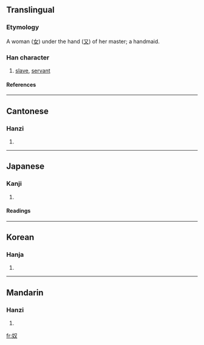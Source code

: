==Translingual==
===Etymology===
A woman ([[女]]) under the hand ([[又]]) of her master; a handmaid.
===Han character===
{{Han char|rn=38|rad=女|as=02|sn=5|four=4744<sub>0</sub>|canj=女水 (VE)}}
# [[slave]], [[servant]]
====References====
{{Han ref|kx=0254.260|dkj=06039|dj=0517.030|hdz=21024.070|uh=5974|ud=22900|bh=A5A3|bd=42403}}
----
==Cantonese==
===Hanzi===
{{yue-hanzi|jyut=|y=nou4}}
# {{defn|Cantonese}}
----
==Japanese==
===Kanji===
{{ja-kanji|grade=c|rs=女02}}
# {{defn|Japanese}} 
====Readings====
{{ja-readings|on=[[ど]] (do), [[ぬ]] (nu)|kun=[[やっこ]] (yakko), [[やつ]] (yatsu), [[め]] (me)}}
----
==Korean==
===Hanja===
{{ko-hanja|hangeul=노(종)|rv=no|mr=no}}
# {{defn|Korean}}
----

==Mandarin==
===Hanzi===
{{cmn-hanzi|pin=[[hào]] (hao4), [[nú]] (nu2)|wg=hao<sup>4</sup>, nu<sup>2</sup>}}
# {{defn|Mandarin}}

[[fr:奴]]